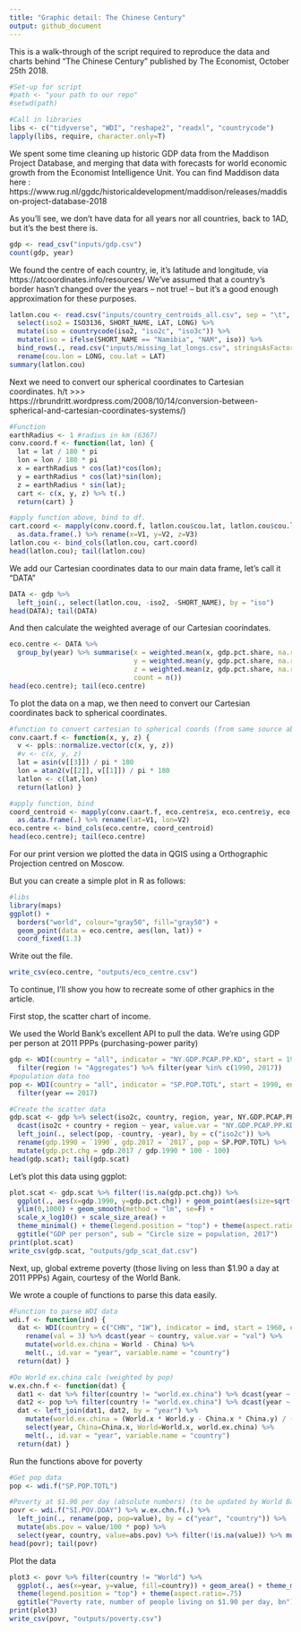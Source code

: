 ```yaml
---
title: "Graphic detail: The Chinese Century"
output: github_document
---
```


This is a  walk-through of the script required to reproduce the data and charts behind "The Chinese Century" published by The Economist, October 25th 2018.


```r

#Set-up for script 
#path <- "your path to our repo"
#setwd(path)

#Call in libraries
libs <- c("tidyverse", "WDI", "reshape2", "readxl", "countrycode")
lapply(libs, require, character.only=T)
```


We spent some time cleaning up historic GDP data from the Maddison Project Database, and merging that data with forecasts for world economic growth from the Economist Intelligence Unit. 
You can find Maddison data here : 
https://www.rug.nl/ggdc/historicaldevelopment/maddison/releases/maddison-project-database-2018

As you'll see, we don't have data for all years nor all countries, back to 1AD, but it's the best there is. 


```r
gdp <- read_csv("inputs/gdp.csv")
count(gdp, year)
```

We found the centre of each country, ie, it's latitude and longitude, via https://atcoordinates.info/resources/
We've assumed that a country's border hasn't changed over the years -- not true! -- but it's a good enough approximation for these purposes. 

```r
latlon.cou <- read.csv("inputs/country_centroids_all.csv", sep = "\t", stringsAsFactors = F) %>%
  select(iso2 = ISO3136, SHORT_NAME, LAT, LONG) %>%
  mutate(iso = countrycode(iso2, "iso2c", "iso3c")) %>%
  mutate(iso = ifelse(SHORT_NAME == "Namibia", "NAM", iso)) %>%
  bind_rows(., read.csv("inputs/missing_lat_longs.csv", stringsAsFactors=F)) %>% #add in missing lat~longs
  rename(cou.lon = LONG, cou.lat = LAT)
summary(latlon.cou)

```

Next we need to convert our spherical coordinates to Cartesian coordinates. 
h/t >>> https://rbrundritt.wordpress.com/2008/10/14/conversion-between-spherical-and-cartesian-coordinates-systems/)

```r

#Function 
earthRadius <- 1 #radius in km (6367)
conv.coord.f <- function(lat, lon) { 
  lat = lat / 180 * pi
  lon = lon / 180 * pi
  x = earthRadius * cos(lat)*cos(lon);
  y = earthRadius * cos(lat)*sin(lon);
  z = earthRadius * sin(lat);
  cart <- c(x, y, z) %>% t(.)
  return(cart) }

#apply function above, bind to df. 
cart.coord <- mapply(conv.coord.f, latlon.cou$cou.lat, latlon.cou$cou.lon) %>% t(.) %>% 
  as.data.frame(.) %>% rename(x=V1, y=V2, z=V3)
latlon.cou <- bind_cols(latlon.cou, cart.coord)
head(latlon.cou); tail(latlon.cou)

```


We add our Cartesian coordinates data to our main data frame, let's call it "DATA"
```r
DATA <- gdp %>%
  left_join(., select(latlon.cou, -iso2, -SHORT_NAME), by = "iso")
head(DATA); tail(DATA)
```


And then calculate the weighted average of our Cartesian coorindates. 
```r
eco.centre <- DATA %>% 
  group_by(year) %>% summarise(x = weighted.mean(x, gdp.pct.share, na.rm=T),
                               y = weighted.mean(y, gdp.pct.share, na.rm=T),
                               z = weighted.mean(z, gdp.pct.share, na.rm=T), 
                               count = n()) 
head(eco.centre); tail(eco.centre)
```


To plot the data on a map, we then need to convert our Cartesian coordinates back to spherical coordinates. 
```r
#function to convert cartesian to spherical coords (from same source above)
conv.caart.f <- function(x, y, z) {
  v <- ppls::normalize.vector(c(x, y, z))
  #v <- c(x, y, z)
  lat = asin(v[[3]]) / pi * 180
  lon = atan2(v[[2]], v[[1]]) / pi * 180
  latlon <- c(lat,lon)
  return(latlon) }

#apply function, bind
coord_centroid <- mapply(conv.caart.f, eco.centre$x, eco.centre$y, eco.centre$z) %>% t(.) %>% 
  as.data.frame(.) %>% rename(lat=V1, lon=V2)
eco.centre <- bind_cols(eco.centre, coord_centroid)
head(eco.centre); tail(eco.centre)

```


For our print version we plotted the data in QGIS using a Orthographic Projection centred on Moscow. 

But you can create a simple plot in R as follows: 

```r
#libs 
library(maps)
ggplot() +
  borders("world", colour="gray50", fill="gray50") +
  geom_point(data = eco.centre, aes(lon, lat)) +
  coord_fixed(1.3)

```

Write out the file. 

```r
write_csv(eco.centre, "outputs/eco_centre.csv")
```


To continue, I'll show you how to recreate some of other graphics in the article. 

First stop, the scatter chart of income. 

We used the World Bank's excellent API to pull the data. 
We're using GDP per person at 2011 PPPs (purchasing-power parity)

```r
gdp <- WDI(country = "all", indicator = "NY.GDP.PCAP.PP.KD", start = 1990, end = 2018, extra = T, cache = NULL) %>%
  filter(region != "Aggregates") %>% filter(year %in% c(1990, 2017))
#population data too
pop <- WDI(country = "all", indicator = "SP.POP.TOTL", start = 1990, end = 2018, extra = F, cache = NULL) %>% 
  filter(year == 2017)

#Create the scatter data
gdp.scat <- gdp %>% select(iso2c, country, region, year, NY.GDP.PCAP.PP.KD) %>%
  dcast(iso2c + country + region ~ year, value.var = "NY.GDP.PCAP.PP.KD") %>%
  left_join(., select(pop, -country, -year), by = c("iso2c")) %>%
  rename(gdp.1990 = `1990`, gdp.2017 = `2017`, pop = SP.POP.TOTL) %>% 
  mutate(gdp.pct.chg = gdp.2017 / gdp.1990 * 100 - 100)
head(gdp.scat); tail(gdp.scat)
```


Let's plot this data using ggplot:


```r
plot.scat <- gdp.scat %>% filter(!is.na(gdp.pct.chg)) %>%
  ggplot(., aes(x=gdp.1990, y=gdp.pct.chg)) + geom_point(aes(size=sqrt(pop))) + 
  ylim(0,1000) + geom_smooth(method = "lm", se=F) + 
  scale_x_log10() + scale_size_area() +
  theme_minimal() + theme(legend.position = "top") + theme(aspect.ratio = 1) + 
  ggtitle("GDP per person", sub = "Circle size = population, 2017")
print(plot.scat)
write_csv(gdp.scat, "outputs/gdp_scat_dat.csv")
```


Next, up, global extreme poverty (those living on less than $1.90 a day at 2011 PPPs)
Again, courtesy of the World Bank. 

We wrote a couple of functions to parse this data easily. 

```r
#Function to parse WDI data
wdi.f <- function(ind) {
  dat <- WDI(country = c("CHN", "1W"), indicator = ind, start = 1960, end = 2018, extra = F, cache = NULL) %>%
    rename(val = 3) %>% dcast(year ~ country, value.var = "val") %>%
    mutate(world.ex.china = World - China) %>%
    melt(., id.var = "year", variable.name = "country") 
  return(dat) }

#Do World ex.china calc (weighted by pop)
w.ex.chn.f <- function(dat) {
  dat1 <- dat %>% filter(country != "world.ex.china") %>% dcast(year ~ country, value.var = "value") 
  dat2 <- pop %>% filter(country != "world.ex.china") %>% dcast(year ~ country, value.var = "value") 
  dat <- left_join(dat1, dat2, by = "year") %>% 
    mutate(world.ex.china = (World.x * World.y - China.x * China.y) / (World.y - China.y)) %>%
    select(year, China=China.x, World=World.x, world.ex.china) %>%
    melt(., id.var = "year", variable.name = "country")
  return(dat) }

```


Run the functions above for poverty

```r

#Get pop data
pop <- wdi.f("SP.POP.TOTL") 

#Poverty at $1.90 per day (absolute numbers) (to be updated by World Bank on Oct 17th)
povr <- wdi.f("SI.POV.DDAY") %>% w.ex.chn.f(.) %>%
  left_join(., rename(pop, pop=value), by = c("year", "country")) %>%
  mutate(abs.pov = value/100 * pop) %>% 
  select(year, country, value=abs.pov) %>% filter(!is.na(value)) %>% mutate(value = value/10^9)
head(povr); tail(povr)

```


Plot the data

```r
plot3 <- povr %>% filter(country != "World") %>%
  ggplot(., aes(x=year, y=value, fill=country)) + geom_area() + theme_minimal() + 
  theme(legend.position = "top") + theme(aspect.ratio=.75)
  ggtitle("Poverty rate, number of people living on $1.90 per day, bn")
print(plot3)
write_csv(povr, "outputs/poverty.csv")
```

<ends>


